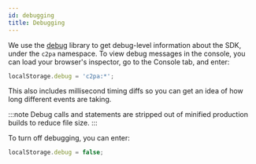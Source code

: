 ```yaml
---
id: debugging
title: Debugging
---
```


We use the [debug](https://github.com/visionmedia/debug) library to get debug-level information about the SDK, under the
`c2pa` namespace. To view debug messages in the console, you can load your browser's inspector, go to the Console
tab, and enter:

```js
localStorage.debug = 'c2pa:*';
```

This also includes millisecond timing diffs so you can get an idea of how long different events are taking.

:::note
Debug calls and statements are stripped out of minified production builds to reduce file size.
:::

To turn off debugging, you can enter:

```js
localStorage.debug = false;
```
